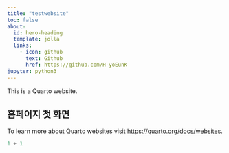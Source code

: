 ```yaml
---
title: "testwebsite"
toc: false
about:
  id: hero-heading
  template: jolla
  links:
    - icon: github
      text: Github
      href: https://github.com/H-yoEunK
jupyter: python3
---
```


This is a Quarto website.

## 홈페이지 첫 화면

To learn more about Quarto websites visit <https://quarto.org/docs/websites>.

```python
1 + 1
```
